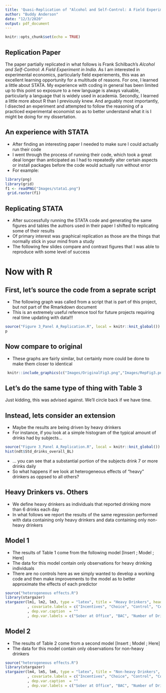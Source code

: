 ```yaml
---
title: 'Quasi-Replication of "Alcohol and Self-Control: A Field Experiment in India"'
author: "Buddy Anderson"
date: "12/3/2020"
output: pdf_document
---
```


```r
knitr::opts_chunk$set(echo = TRUE)
```

<!-- For your info, you can RUN CODE before knitting so as to see what will appear within the text. This -->
<!-- feature is insanely useful and I did not realize I could do it. -->

## Replication Paper
The paper partially replicated in what follows is Frank Schilbach's *Alcohol and Self-Control: A Field Experiment in India*. As I am interested in experimental economics, particularly field experiements, this was an excellent learning opportunity for a multitude of reasons. For one, I learned a little about STATA. My experience with coding in general has been limited up to this point so exposure to a new language is always valuable, particularly a language that is widely used in academia. Secondly, I learned a little more about R than I previously knew. And arguably most importantly, I disected an experiment and attempted to follow the reasoning of a practiced experimental economist so as to better understand what it is I might be doing for my dissertation.

## An experience with STATA

- After finding an interesting paper I needed to make sure I could actually run their code
- I went through the process of running their code, which took a great deal longer than anticipated as I had to repeatedly alter certain aspects or install packages before the code would actually run without error
- For example:
```r
library(png)
library(grid)
f1 <- readPNG("Images/stata1.png")
 grid.raster(f1)
```

## Replicating STATA
- After successfully running the STATA code and generating the same figures and tables the authors used in their paper I shifted to replicating some of their results
- Of primary interest was graphical replication as those are the things that normally stick in your mind from a study
- The following few slides compare and contrast figures that I was able to reproduce with some level of success

# Now with R

## First, let's source the code from a seprate script
- The following graph was called from a script that is part of this project, but not part of the Rmarkdown document
- This is an extremely useful reference tool for future projects requiring real time updating with data!!!

```r
source("Figure 3_Panel A_Replication.R", local = knitr::knit_global())
p
```

## Now compare to original
- These graphs are fairly similar, but certainly more could be done to make them closer to identical

```r
 knitr::include_graphics(c("Images/OriginalFig3.png","Images/RepFig3.png"))
``` 

## Let's do the same type of thing with Table 3 
Just kidding, this was advised against. We'll circle back if we have time.

\pagebreak

## Instead, lets consider an extension
- Maybe the results are being driven by heavy drinkers
- For instance, if you look at a simple histogram of the typical amount of drinks had by subjects...

```r
source("Figure 3_Panel A_Replication.R", local = knitr::knit_global())
hist(ndt$Std_drinks_overall_BL)
```
- ... you can see that a substantial portion of the subjects drink 7 or more drinks daily
- So what happens if we look at heterogeneous effects of "heavy" drinkers as oppsed to all others?

\pagebreak

## Heavy Drinkers vs. Others
- We define heavy drinkers as individuals that reported drinking more than 6 drinks each day
- In what follows we report the results of the same regression performed with data containing only heavy drinkers and data containing only non-heavy drinkers

## Model 1
- The results of Table 1 come from the following model
\[Insert \; Model \; Here\]
- The data for this model contain only observations for heavy drinking individuals
- There are no controls here as we simply wanted to develop a working code and then make improvements to the model as to better approximate the effects of each predictor

```r
source("heterogeneous effects.R")
library(stargazer)
stargazer(lm1, lm2, lm3, type = "latex", title = "Heavy Drinkers", header = F
          , covariate.labels = c("Incentives", "Choice", "Control", "Constant")
          , dep.var.caption  = ""
          , dep.var.labels = c("Sober at Office", "BAC", "Number of Drinks"))
```

\pagebreak

## Model 2
- The results of Table 2 come from a second model
\[Insert \; Model \; Here\]
- The data for this model contain only observations for non-heavy drinkers
```r
source("heterogeneous effects.R")
library(stargazer)
stargazer(lm4, lm5, lm6, type = "latex", title = "Non-heavy Drinkers", header = F
          , covariate.labels = c("Incentives", "Choice", "Control", "Constant")
          , dep.var.caption  = ""
          , dep.var.labels = c("Sober at Office", "BAC", "Number of Drinks"))
```



